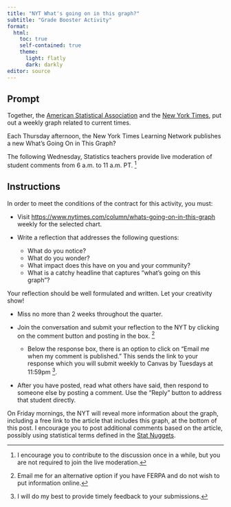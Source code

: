 ```yaml
---
title: "NYT What's going on in this graph?"
subtitle: "Grade Booster Activity"
format: 
  html:
    toc: true
    self-contained: true
    theme:
      light: flatly
      dark: darkly
editor: source
---
```


<!-- ::: callout-warning -->
<!-- As of May 5th, we will be using our discord server to conduct a "Pseudo, NYT What's Going on in This Graph" due to the end of the NYT activity for this academic year. See Canvas for the link to join. -->
<!-- ::: -->

## Prompt

Together, the [American Statistical Association](https://www.amstat.org/whats-going-on-in-this-graph) and the [New York Times](https://www.nytimes.com/column/whats-going-on-in-this-graph), put out a weekly graph related to current times.

Each Thursday afternoon, the New York Times Learning Network publishes a new What’s Going On in This Graph?

The following Wednesday, Statistics teachers provide live moderation of student comments from 6 a.m. to 11 a.m. PT. ^[I encourage you to contribute to the discussion once in a while, but you are not required to join the live moderation.]

## Instructions

In order to meet the conditions of the contract for this activity, you must:

+ Visit <https://www.nytimes.com/column/whats-going-on-in-this-graph> weekly for the selected chart.

+ Write a reflection that addresses the following questions:
  + What do you notice?
  + What do you wonder?
  + What impact does this have on you and your community?
  + What is a catchy headline that captures “what’s going on this graph”?

::: callout-tip
Your reflection should be well formulated and written. Let your creativity show!
:::

+ Miss no more than 2 weeks throughout the quarter.

+ Join the conversation and submit your reflection to the NYT by clicking on the comment button and posting in the box. ^[Email me for an alternative option if you have FERPA and do not wish to put information online.]
  + Below the response box, there is an option to click on “Email me when my comment is published.” This sends the link to your response which you will submit weekly to Canvas by Tuesdays at 11:59pm ^[I will do my best to provide timely feedback to your submissions.].
  
+ After you have posted, read what others have said, then respond to someone else by posting a comment. Use the “Reply” button to address that student directly.

On Friday mornings, the NYT will reveal more information about the graph, including a free link to the article that includes this graph, at the bottom of this post. I encourage you to post additional comments based on the article, possibly using statistical terms defined in the [Stat Nuggets](https://docs.google.com/document/d/1X9ECSnq1T12Fw402vmo4Lgz3w-cXNSJw/edit).

